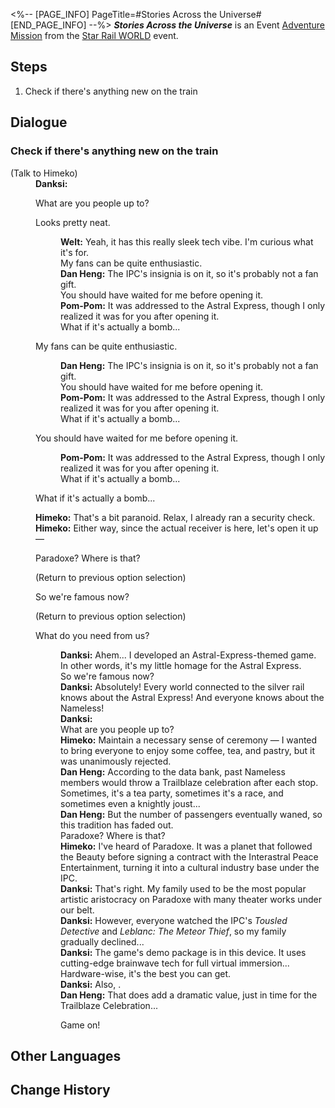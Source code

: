 <%-- [PAGE_INFO]
PageTitle=#Stories Across the Universe#
[END_PAGE_INFO] --%>
{{Stub|Dialogue.}}
{{Mission Infobox
|id            = 8032201
|title         = 
|image         = <!--Mission Stories Across the Universe.png-->
|type          = Adventure
|event_name    = Star Rail WORLD
|chapter       = 
|requirements  = Reach [[Trailblaze Level]] 21
|summary       = <!--official mission summary from Fate's Atlas-->
|characters    = Dan Heng; Danksi; Himeko; Pom-Pom; Trailblazer; Welt
|startLocation = [[Astral Express]] - [[Party Car]]
|world         = Astral Express
|area          = Party Car
|prev          = 
|next          = 
|rewards       = Credit*5,000
}}
'''''Stories Across the Universe''''' is an Event [[Adventure Mission]] from the [[Star Rail WORLD]] event.

==Steps==
# Check if there's anything new on the train

<!--
==Gameplay Notes==

--><!--
==Trial Character==

-->
==Dialogue==
{{Stub Dialogue}}
===Check if there's anything new on the train{{subst:void|<!--803220101-->}}===
{{Mission Description|type=adventure|location=Party Car|''"Looking up at the stars, I realized there are countless possibilities out there."'' &mdash; Azan Abega, Captain of the First Fleet of the Marketing Development Department<br />It's been a while since you checked in on the train. Maybe Pom-Pom has something new to share?}}
{{Dialogue Start}}

;(Talk to Himeko)
:{{tx}}
:'''Danksi:''' {{Size|28|Try it out, please! I've always loved following your stories!}}
:{{DIcon|Arrow}} What are you people up to?
:{{DIcon|Arrow}} Looks pretty neat.
::'''Welt:''' Yeah, it has this really sleek tech vibe. I'm curious what it's for.
::My fans can be quite enthusiastic.
::'''Dan Heng:''' The IPC's insignia is on it, so it's probably not a fan gift.
::You should have waited for me before opening it.
::'''Pom-Pom:''' It was addressed to the Astral Express, though I only realized it was for you after opening it.
::What if it's actually a bomb...
:{{DIcon|Arrow}} My fans can be quite enthusiastic.
::'''Dan Heng:''' The IPC's insignia is on it, so it's probably not a fan gift.
::You should have waited for me before opening it.
::'''Pom-Pom:''' It was addressed to the Astral Express, though I only realized it was for you after opening it.
::What if it's actually a bomb...
:{{DIcon|Arrow}} You should have waited for me before opening it.
::'''Pom-Pom:''' It was addressed to the Astral Express, though I only realized it was for you after opening it.
::What if it's actually a bomb...
:{{DIcon|Arrow}} What if it's actually a bomb...
:'''Himeko:''' That's a bit paranoid. Relax, I already ran a security check.
:'''Himeko:''' Either way, since the actual receiver is here, let's open it up&mdash;
:{{DIcon|Talk}} Paradoxe? Where is that?
:;(Return to previous option selection)
:{{DIcon|Talk}} So we're famous now?
:;(Return to previous option selection)
:{{DIcon|Arrow}} What do you need from us?
::'''Danksi:''' Ahem... I developed an Astral-Express-themed game. In other words, it's my little homage for the Astral Express.
::So we're famous now?
::'''Danksi:''' Absolutely! Every world connected to the silver rail knows about the Astral Express! And everyone knows about the Nameless!
::'''Danksi:''' {{Size|28|Try it out, please! I've always loved following your stories!}}
::What are you people up to?
::'''Himeko:''' Maintain a necessary sense of ceremony &mdash; I wanted to bring everyone to enjoy some coffee, tea, and pastry, but it was unanimously rejected.
::'''Dan Heng:''' According to the data bank, past Nameless members would throw a Trailblaze celebration after each stop. Sometimes, it's a tea party, sometimes it's a race, and sometimes even a knightly joust...
::'''Dan Heng:''' But the number of passengers eventually waned, so this tradition has faded out.
::Paradoxe? Where is that?
::'''Himeko:''' I've heard of Paradoxe. It was a planet that followed the Beauty before signing a contract with the Interastral Peace Entertainment, turning it into a cultural industry base under the IPC.
::'''Danksi:''' That's right. My family used to be the most popular artistic aristocracy on Paradoxe with many theater works under our belt.
::'''Danksi:''' However, everyone watched the IPC's ''Tousled Detective'' and ''Leblanc: The Meteor Thief'', so my family gradually declined...
::'''Danksi:''' The game's demo package is in this device. It uses cutting-edge brainwave tech for full virtual immersion... Hardware-wise, it's the best you can get.
::'''Danksi:''' Also, {{Color|keyword|nobold=1|I've made all Initial Characters Express Crew members}}.
::'''Dan Heng:''' That does add a dramatic value, just in time for the Trailblaze Celebration...
::{{DIcon|Arrow}} Game on!

{{Dialogue End}}

==Other Languages==
{{Other Languages
|en   = Stories Across the Universe
|zhs  = 故事穿越寰宇
|zht  = 故事穿越寰宇
|ja   = 宇宙を越えた物語
|ko   = 우주를 가로지르는 이야기
|es   = Historias que recorren el universo
|fr   = Histoires de l'univers
|ru   = Истории, пересекающие вселенную
|th   = เรื่องราวข้ามจักรวาล
|vi   = Câu Chuyện Xuyên Vũ Trụ
|de   = Geschichten aus dem Universum
|id   = Kisah Lintas Alam Semesta
|pt   = Histórias Através do Universo
}}

==Change History==
{{Change History|3.2}}
